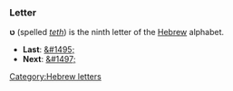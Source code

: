 ===Letter===
'''&#1496;''' (spelled ''[[teth]]'') is the ninth letter of the [[Hebrew]] alphabet.

* '''Last''': [[&#1495;]]
* '''Next''': [[&#1497;]]

[[Category:Hebrew letters]]